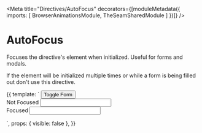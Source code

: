 



<Meta title="Directives/AutoFocus" decorators={[moduleMetadata({
  imports: [
    BrowserAnimationsModule,
    TheSeamSharedModule
  ]
})]} />

# AutoFocus

Focuses the directive's element when initialized. Useful for forms and modals.

<DocAlert>If the element will be initialized multiple times or while a form is being
filled out don't use this directive.</DocAlert>

<Preview>
  <Story name="Example" height="250px">
    {{
      template: `
        <button type="button" class="btn btn-primary" (click)="visible=!visible">
          Toggle Form
        </button>
        <form *ngIf="visible">
          <div class="form-group">
            <label for="one">Not Focused</label>
            <input id="one" type="text" class="form-control" />
          </div>
          <div class="form-group">
            <label for="two">Focused</label>
            <input id="two" type="text" seamAutoFocus class="form-control" />
          </div>
        </form>`,
      props: {
        visible: false
      },
    }}
  </Story>
</Preview>
